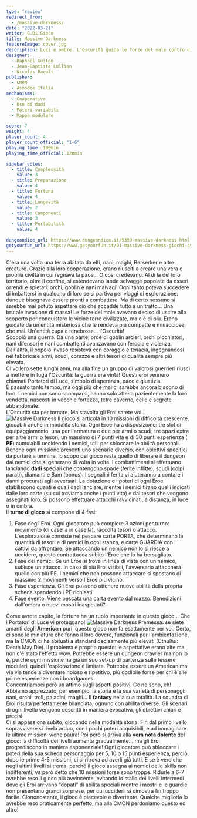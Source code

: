 ```yaml
---
type: "review"
redirect_from:
  - /massive-darkness/
date: "2022-03-21"
writer: G.Di.Gioco
title: Massive Darkness
featureImage: cover.jpg
description: Luci e ombre. L'Oscurità guida le forze del male contro di voi, Portatori di Luce. Sarete in grado di fermarla?
designer:
  - Raphaël Guiton
  - Jean-Baptiste Lullien
  - Nicolas Raoult
publisher:
  - CMON
  - Asmodee Italia
mechanisms:
  - Cooperativo
  - Uso di dadi
  - Poteri variabili
  - Mappa modulare

score: 7
weight: 4
player_count: 4
player_count_official: "1-6"
playing_time: 180min
playing_time_official: 120min

sidebar_votes:
  - title: Complessità
    value: 3
  - title: Preparazione
    value: 4
  - title: Fortuna
    value: 4
  - title: Longevità
    value: 2
  - title: Componenti
    value: 3
  - title: Portabilità
    value: 4

dungeondice_url: https://www.dungeondice.it/9399-massive-darkness.html
getyourfun_url: https://www.getyourfun.it/01-massive-darkness-giochi-avventura.html
---
```


<Setting>
  C'era una volta una terra abitata da elfi, nani, maghi, Berserker e altre
  creature. Grazie alla loro cooperazione, erano riusciti a creare una vera e
  propria civiltà in cui regnava la pace... O così credevano. Al di là del loro
  territorio, oltre il confine, si estendevano lande selvagge popolate da esseri
  orrendi e spietati: orchi, goblin e nani malvagi! Ogni tanto poteva succedere
  di imbattersi in qualcuno di loro se si partiva per viaggi di esplorazione:
  dunque bisognava essere pronti a combattere. Ma di certo nessuno si sarebbe
  mai potuto aspettare ciò che accadde tutto a un tratto... Una brutale
  invasione di massa! Le forze del male avevano deciso di uscire allo scoperto
  per conquistare le vicine terre civilizzate, ma c'è di più. Erano guidate da
  un'entità misteriosa che le rendeva più compatte e minacciose che mai.
  Un'entità cupa e tenebrosa... l'Oscurità! <br />
  Scoppiò una guerra. Da una parte, orde di goblin arcieri, orchi picchiatori, nani
  difensori e nani combattenti avanzavano con ferocia e violenza. Dall'altra, il
  popolo invaso resisteva con coraggio e tenacia, ingegnandosi nel fabbricare armi,
  scudi, corazze e altri tesori di qualità sempre più elevata. <br />
  Ci vollero sette lunghi anni, ma alla fine un gruppo di valorosi guerrieri
  riuscì a mettere in fuga l'Oscurità: la guerra era vinta! Questi eroi vennero
  chiamati Portatori di Luce, simbolo di speranza, pace e giustizia. <br />
  È passato tanto tempo, ma oggi più che mai ci sarebbe ancora bisogno di loro. I
  nemici non sono scomparsi, hanno solo atteso pazientemente la loro vendetta, nascosti
  in vecchie fortezze, tetre caverne, celle e segrete abbandonate. <br />
  L'Oscurità sta per tornare. Ma stavolta gli Eroi sarete voi…
</Setting>

<img src="./game1.jpg" alt="Massive Darkness" />

<Rules>
  Il gioco si articola in 10 missioni di difficoltà crescente, giocabili anche
  in modalità storia. Ogni Eroe ha a disposizione: tre slot di equipaggiamento,
  una per l'armatura e due per armi o scudi; tre spazi extra per altre armi o
  tesori; un massimo di 7 punti vita e di 30 punti esperienza (
  <strong>PE</strong>) cumulabili uccidendo i nemici, utili per sbloccare le
  abilità personali. Benché ogni missione presenti uno scenario diverso, con
  obiettivi specifici da portare a termine, lo scopo del gioco resta quello di
  liberare il dungeon dai nemici che si generano di volta in volta. I
  combattimenti si effettuano lanciando <strong>dadi</strong> speciali che
  contengono spade (ferite inflitte), scudi (colpi parati), diamanti e Bam
  (bonus). I segnalini ferita vi aiuteranno a contare i danni procurati agli
  avversari. La dotazione e i poteri di ogni Eroe stabiliscono quanti e quali
  dadi lanciare, mentre i nemici tirano quelli indicati dalle loro carte (su cui
  troviamo anche i punti vita) e dai tesori che vengono assegnati loro. Si
  possono effettuare attacchi ravvicinati, a distanza, in luce o in ombra.
  <br />
  Il <strong>turno di gioco</strong> si compone di 4 fasi: <br />
  <ol>
    <li>
      Fase degli Eroi. Ogni giocatore può compiere 3 azioni per turno: movimento
      (di casella in casella), raccolta tesori o attacco. L'esplorazione
      consiste nel pescare carte PORTA, che determinano la quantità di tesori e
      di nemici in ogni stanza, e carte GUARDIA con i cattivi da affrontare. Se
      attaccando un nemico non lo si riesce a uccidere, questo contrattacca
      subito l'Eroe che lo ha bersagliato.
    </li>
    <li>
      Fase dei nemici. Se un Eroe si trova in linea di vista con un nemico,
      subisce un attacco. In caso di più Eroi visibili, l'avversario attaccherà
      quello con più PE. I nemici che non possono attaccare si spostano di
      massimo 2 movimenti verso l'Eroe più vicino.
    </li>
    <li>
      Fase esperienza. Gli Eroi possono ottenere nuove abilità della propria
      scheda spendendo i PE richiesti.
    </li>
    <li>
      Fase evento. Viene pescata una carta evento dal mazzo. Benedizioni
      dall'ombra o nuovi mostri inaspettati?
    </li>
  </ol>
  Come avrete capito, la fortuna ha un ruolo importante in questo gioco... Che i
  Portatori di Luce vi proteggano!
</Rules>

<img src="./game2.jpg" alt="Massive Darkness" />

<Feedback>
  Premessa: se siete amanti degli <strong>American</strong> puri, questo gioco
  non fa esattamente per voi. Certo, ci sono le miniature che fanno il loro
  dovere, funzionali per l'ambientazione, ma la CMON ci ha abituati a standard
  decisamente più elevati (Cthulhu: Death May Die). Il problema è proprio
  questo: le aspettative erano alte ma non c'è stato l'effetto wow. Potrebbe
  essere un dungeon crawler ma non lo è, perché ogni missione ha già un suo
  set-up di partenza sulle tessere modulari, quindi l'esplorazione è limitata.
  Potrebbe essere un American ma via via tende a diventare noioso e ripetitivo,
  più godibile forse per chi è alle prime esperienze con i boardgames.
  <br />
  Concentriamoci però un attimo sugli aspetti positivi. Ce ne sono, eh! Abbiamo
  apprezzato, per esempio, la storia e la sua varietà di personaggi: nani,
  orchi, troll, paladini, maghi... Il <strong>fantasy</strong> nella sua
  totalità. La squadra di Eroi risulta perfettamente bilanciata, ognuno con
  abilità diverse. Gli scenari di ogni livello vengono descritti in maniera
  evocativa, gli obiettivi chiari e precisi. <br />
  Ci si appassiona subito, giocando nella modalità storia. Fin dal primo livello
  sopravvivere si rivela arduo, con i pochi poteri acquisibili, e ad immaginare le
  ultime missioni viene paura! Poi però si arriva alla <strong>
    vera nota dolente
  </strong> del gioco: la difficoltà dei livelli aumenta gradualmente... ma gli Eroi
  progrediscono in maniera esponenziale! Ogni giocatore può sbloccare i poteri della
  sua scheda personaggio per 5, 10 o 15 punti esperienza, perciò, dopo le prime 4-5
  missioni, ci si ritrova ad averli già tutti. E se è vero che negli ultimi livelli
  si trema, perché il gioco assegna ai nemici delle skills non indifferenti, va però
  detto che 10 missioni forse sono troppe. Ridurle a 6-7 avrebbe reso il gioco più
  avvincente, evitando lo stallo dei livelli intermedi dove gli Eroi arrivano “dopati”
  di abilità speciali mentre i mostri e le guardie non presentano grandi sorprese,
  per cui ucciderli si dimostra fin troppo facile. Ciononostante, il gioco è piacevole
  e divertente. Qualche miglioria lo avrebbe reso praticamente perfetto, ma alla
  CMON perdoniamo questo ed altro!
</Feedback>

<Instagram id="CbXJdqGDZ_L" />
